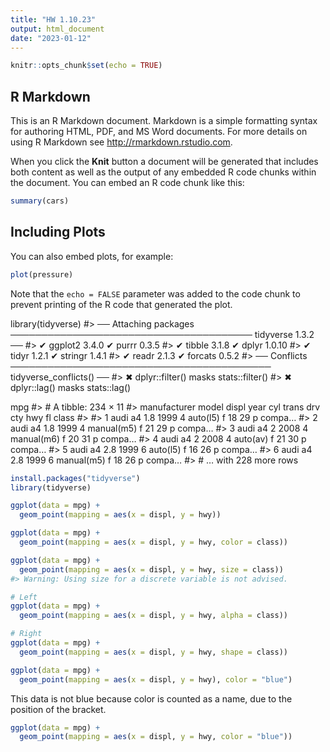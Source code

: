 ```yaml
---
title: "HW 1.10.23"
output: html_document
date: "2023-01-12"
---
```


```r
knitr::opts_chunk$set(echo = TRUE)
```

## R Markdown

This is an R Markdown document. Markdown is a simple formatting syntax for authoring HTML, PDF, and MS Word documents. For more details on using R Markdown see <http://rmarkdown.rstudio.com>.

When you click the **Knit** button a document will be generated that includes both content as well as the output of any embedded R code chunks within the document. You can embed an R code chunk like this:

```r
summary(cars)
```

## Including Plots

You can also embed plots, for example:

```r
plot(pressure)
```

Note that the `echo = FALSE` parameter was added to the code chunk to prevent printing of the R code that generated the plot.

library(tidyverse)
#> ── Attaching packages ─────────────────────────────────────── tidyverse 1.3.2 ──
#> ✔ ggplot2 3.4.0      ✔ purrr   0.3.5 
#> ✔ tibble  3.1.8      ✔ dplyr   1.0.10
#> ✔ tidyr   1.2.1      ✔ stringr 1.4.1 
#> ✔ readr   2.1.3      ✔ forcats 0.5.2 
#> ── Conflicts ────────────────────────────────────────── tidyverse_conflicts() ──
#> ✖ dplyr::filter() masks stats::filter()
#> ✖ dplyr::lag()    masks stats::lag()

mpg
#> # A tibble: 234 × 11
#>   manufacturer model displ  year   cyl trans      drv     cty   hwy fl    class 
#>   <chr>        <chr> <dbl> <int> <int> <chr>      <chr> <int> <int> <chr> <chr> 
#> 1 audi         a4      1.8  1999     4 auto(l5)   f        18    29 p     compa…
#> 2 audi         a4      1.8  1999     4 manual(m5) f        21    29 p     compa…
#> 3 audi         a4      2    2008     4 manual(m6) f        20    31 p     compa…
#> 4 audi         a4      2    2008     4 auto(av)   f        21    30 p     compa…
#> 5 audi         a4      2.8  1999     6 auto(l5)   f        16    26 p     compa…
#> 6 audi         a4      2.8  1999     6 manual(m5) f        18    26 p     compa…
#> # … with 228 more rows
```r
install.packages("tidyverse")
library(tidyverse)
```

```r
ggplot(data = mpg) + 
  geom_point(mapping = aes(x = displ, y = hwy))
```
```r
ggplot(data = mpg) + 
  geom_point(mapping = aes(x = displ, y = hwy, color = class))
```
```r
ggplot(data = mpg) + 
  geom_point(mapping = aes(x = displ, y = hwy, size = class))
#> Warning: Using size for a discrete variable is not advised.
```
```r
# Left
ggplot(data = mpg) + 
  geom_point(mapping = aes(x = displ, y = hwy, alpha = class))

# Right
ggplot(data = mpg) + 
  geom_point(mapping = aes(x = displ, y = hwy, shape = class))
```

``` r
ggplot(data = mpg) + 
  geom_point(mapping = aes(x = displ, y = hwy), color = "blue")
```
This data is not blue because color is counted as a name, due to the position of the bracket.
```r
ggplot(data = mpg) + 
  geom_point(mapping = aes(x = displ, y = hwy, color = "blue"))
```
